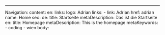 ---
Navigation:
  content:
    en:
      links:
        logo: Adrian
        links:
          - link: Adrian
            href: adrian
name: Home
seo:
  de:
    title: Startseite
    metaDescription: Das ist die Startseite
  en:
    title: Homepage
    metaDescription: This is the homepage
    metaKeywords:
      - coding
      - wien
body: